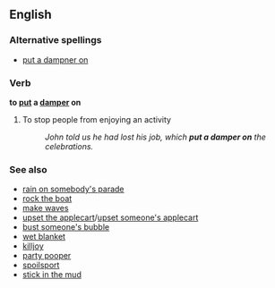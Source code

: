 ==English==

===Alternative spellings===
*[[put a dampner on]]
===Verb===
'''to [[put]] a [[damper]] on'''

#{{idiom}} To stop people from enjoying an activity
#:''John told us he had lost his job, which '''put a damper on''' the celebrations.''

===See also===
* [[rain on somebody's parade]]
* [[rock the boat]]
* [[make waves]]
* [[upset the applecart]]/[[upset someone's applecart]]
* [[bust someone's bubble]]
* [[wet blanket]]
* [[killjoy]]
* [[party pooper]]
* [[spoilsport]]
* [[stick in the mud]]